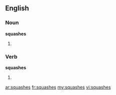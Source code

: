 ==English==
===Noun===
'''squashes'''
# {{plural of|[[squash]]}}

===Verb===
'''squashes'''
# {{third-person singular of|[[squash]]}}

[[ar:squashes]]
[[fr:squashes]]
[[my:squashes]]
[[vi:squashes]]